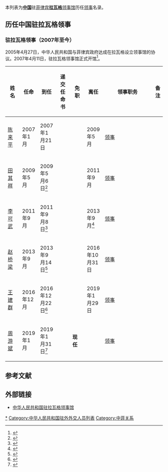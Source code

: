 本列表为'''[[中国|中国]]'''驻[[菲律宾|菲律宾]]'''[[拉瓦格|拉瓦格]]'''[[中国驻拉瓦格领事馆|领事馆]]历任[[领事|领事]]名录。

==历任中国驻拉瓦格领事==
=== {{PRC}}驻拉瓦格领事（2007年至今） ===
2005年4月27日，中华人民共和国与菲律宾政府达成在拉瓦格设立领事馆的协议。2007年4月11日，驻拉瓦格领事馆正式开馆<ref>{{Cite web |url=http://laoag.china-consulate.org/chn/lgxx/lgdt/t315113.htm |title=中国驻拉瓦格领事馆正式开馆 |accessdate=2020-10-10 |archive-date=2020-10-17 |archive-url=https://web.archive.org/web/20201017060715/http://laoag.china-consulate.org/chn/lgxx/lgdt/t315113.htm |dead-url=no }}</ref>。
{| class="wikitable"
! width=10% |姓名
! width=10% |任命
! width=10% |到任
! width=10% |递交任命书
! width=10% |免职
! width=10% |离任
! width=8% |领事职务
! width=13% colspan="2" |备注
|-
| [[陈来平|陈来平]]
| 2007年1月
| 2007年1月21日
|
|
| 2009年5月
| [[领事|领事]]
|
|-
| [[田其祥|田其祥]]
| 2009年5月
| 2009年5月6日<ref>{{Cite web |url=http://laoag.china-consulate.org/chn/lgxx/lgdt/t561540.htm |title=中国新任驻拉瓦格领事馆馆长领事田其祥抵拉瓦格履新 |accessdate=2020-10-10 |archive-date=2020-05-16 |archive-url=https://web.archive.org/web/20200516063840/http://laoag.china-consulate.org/chn/lgxx/lgdt/t561540.htm |dead-url=no }}</ref>
|
|
| 2011年9月
| [[领事|领事]]
|
|-
| [[李可武|李可武]]
| 2011年9月
| 2011年9月8日<ref>{{Cite web |url=http://laoag.china-consulate.org/chn/lgxx/lgdt/t857464.htm |title=中国新任驻拉瓦格领事馆李可武馆长领事抵拉瓦格履新 |accessdate=2020-10-10 |archive-date=2020-05-16 |archive-url=https://web.archive.org/web/20200516064522/http://laoag.china-consulate.org/chn/lgxx/lgdt/t857464.htm |dead-url=no }}</ref>
|
|
| 2013年9月<ref>{{Cite web |url=http://laoag.china-consulate.org/chn/lgxx/lgdt/t1072877.htm |title=李可武馆长向北伊罗戈省省长埃米辞行 |accessdate=2020-10-10 |archive-date=2020-05-16 |archive-url=https://web.archive.org/web/20200516061114/http://laoag.china-consulate.org/chn/lgxx/lgdt/t1072877.htm |dead-url=no }}</ref>
| [[领事|领事]]
|
|-
| [[赵桥梁|赵桥梁]]
| 2013年9月
| 2013年9月14日<ref>{{Cite web |url=http://laoag.china-consulate.org/chn/lgxx/lgdt/t1078561.htm |title=中国新任驻拉瓦格领事馆赵桥梁馆长领事抵拉瓦格履新 |accessdate=2020-10-10 |archive-date=2020-05-16 |archive-url=https://web.archive.org/web/20200516064838/http://laoag.china-consulate.org/chn/lgxx/lgdt/t1078561.htm |dead-url=no }}</ref>
|
|
| 2016年10月31日
| [[领事|领事]]
|
|-
| [[王建群|王建群]]
| 2016年12月
| 2016年12月22日<ref>{{Cite web |url=http://laoag.china-consulate.org/chn/lgxx/lgdt/t1426703.htm |title=驻菲律宾拉瓦格领事馆新任馆长王建群到任履新 |accessdate=2020-10-10 |archive-date=2020-05-16 |archive-url=https://web.archive.org/web/20200516062207/http://laoag.china-consulate.org/chn/lgxx/lgdt/t1426703.htm |dead-url=no }}</ref>
|
|
| 2019年1月29日
| [[领事|领事]]
|
|-
| [[周游斌|周游斌]]
| 2019年1月
| 2019年1月31日<ref>{{Cite web |url=http://laoag.china-consulate.org/chn/lgxx/lgdt/t1634424.htm |title=周游斌馆长领事抵达拉瓦格履新 |accessdate=2020-10-10 |archive-date=2020-05-16 |archive-url=https://web.archive.org/web/20200516062932/http://laoag.china-consulate.org/chn/lgxx/lgdt/t1634424.htm |dead-url=no }}</ref>
|
| '''现任'''
|
| [[领事|领事]]
|
|}

== 参考文献 ==
{{reflist}}

==外部链接==
*[http://laoag.china-consulate.gov.cn/chn/ 中华人民共和国驻拉瓦格领事馆] {{Wayback|url=http://laoag.china-consulate.gov.cn/chn/ |date=20220516114513 }}{{zh-hans icon}}{{en icon}}

[[Category:中华人民共和国驻拉瓦格领事|*]]
[[Category:中华人民共和国驻外外交人员列表|Category:中华人民共和国驻外外交人员列表]]
[[Category:中菲关系|Category:中菲关系]]